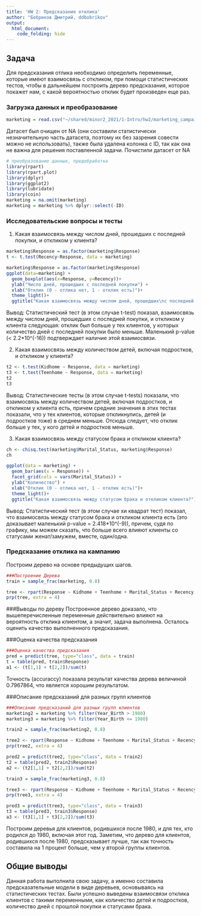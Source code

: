 ```yaml
---
title: 'HW 2: Предсказание отклика'
author: "Бобриков Дмитрий, ddbobrikov"
output: 
  html_document:
    code_folding: hide
---
```


## Задача
Для предсказания отлика необходимо определить переменные, которые имеют взаимосвязь с откликом, при помощи статистических тестов, чтобы в дальнейшем построить дерево предсказания, которое покажет нам, с какой вероятностью отклик будет произведен еще раз. 

### Загрузка данных и преобразование

```r
marketing = read.csv("~/shared/minor2_2021/1-Intro/hw2/marketing_campaign.csv")
```

Датасет был очищен от NA (они составили статистически незначительную часть датасета, поэтому их без зазрения совести можно не использовать), также была удалена колонка с ID, так как она не важна для решения поставленной задачи.
Почистили датасет от NA

```r
# преобразование данных, предобработка
library(rpart)
library(rpart.plot)
library(dplyr)
library(ggplot2)
library(lubridate)
library(coin)
marketing = na.omit(marketing)
marketing = marketing %>% dplyr::select(-ID)
```


### Исследовательские вопросы и тесты

1. Какая взаимосвязь между числом дней, прошедших с последней покупки, и откликом у клиента?

```r
marketing$Response = as.factor(marketing$Response)
t <- t.test(Recency~Response, data = marketing)
```

```r
marketing$Response = as.factor(marketing$Response)
ggplot(data=marketing) +
  geom_boxplot(aes(x=Response, y=Recency))+
  ylab("Число дней, прошедших с последней покупки") +
  xlab("Отклик (0 - отлика нет, 1 - отклик есть)")+
  theme_light()+ 
  ggtitle("Какая взаимосвязь между числом дней, прошедших\nс последней покупки, и откликом у клиента?")
```

Вывод: Статистический тест (в этом случае t-test) показал, взаимосвязь между числом дней, прошедших с последней покупки, и откликом у клиента следующая: отклик был больше у тех клиентов, у которых количество дней с последней покупки было меньше. Маленький p-value (< 2.2*10^(-16)) подтверждает наличие этой взаимосвязи.

2. Какая взаимосвязь между количеством детей, включая подростков, и откликом у клиента?

```r
t2 <- t.test(Kidhome ~ Response, data = marketing)
t3 <- t.test(Teenhome ~ Response, data = marketing)
t2
t3
```

Вывод: Статистические тесты (в этом случае t-tests) показали, что взаимосвязь между количеством детей, включая подростков, и откликом у клиента есть, причем средние значения в этих тестах показали, что у тех клиентов, которые откликнулись, детей (и подростков тоже) в среднем меньше. Отсюда следует, что отклик больше у тех, у кого детей и подростков меньше. 

3. Какая взаимосвязь между статусом брака и откликом клиента?


```r
ch <- chisq.test(marketing$Marital_Status, marketing$Response)
ch
```


```r
ggplot(data = marketing) + 
  geom_bar(aes(x = Response)) +
  facet_grid(cols = vars(Marital_Status)) +
  ylab("Количество") +
  xlab("Отклик (0 - отлика нет, 1 - отклик есть)")+
  theme_light()+ 
  ggtitle("Какая взаимосвязь между статусом брака и откликом клиента?")
```

Вывод: Статистический тест (в этом случае хи квадрат тест) показал, что взаимосвязь между статусом брака и откликом клиента есть (это доказывает маленький p-value = 2.418*10^(-9)), причем, судя по графику, мы можем сказать, что больше всего влияют клиенты со статусами женат/замужем, вместе, один/одна. 

### Предсказание отклика на кампанию

Построим дерево на основе предыдущих шагов.

```r
###Построение Дерева
train = sample_frac(marketing, 0.8)

tree <- rpart(Response ~ Kidhome + Teenhome + Marital_Status + Recency, method = "class", data = train)
prp(tree, extra = 4)

```

###Выводы по дереву
Построенное дерево доказало, что вышеперечисленные переменные действительно влияют на вероятность отклика клиентом, а значит, задача выполнена. Осталось оценить качество выполненного предсказания.

###Оценка качества предсказания

```r
###Оценка качества предсказания
pred = predict(tree, type="class", data = train)
t = table(pred, train$Response)
a1 <- (t[1,1] + t[2,2])/sum(t)
```
Точность (accuraccy) показала результат качества дерева величиной 0.7967864, что является хорошим результатом.

###Описание предсказаний для разных групп клиентов

```r
###Описание предсказаний для разных групп клиентов
marketing2 = marketing %>% filter(Year_Birth > 1980)
marketing3 = marketing %>% filter(Year_Birth <= 1980)
```

```r
train2 = sample_frac(marketing2, 0.8)

tree2 <- rpart(Response ~ Kidhome + Teenhome + Marital_Status + Recency, method = "class", data = train2)
prp(tree2, extra = 4)
```

```r
pred2 = predict(tree2, type="class", data = train2)
t2 = table(pred2, train2$Response)
a2 <- (t2[1,1] + t2[2,2])/sum(t2)
```


```r
train3 = sample_frac(marketing3, 0.8)

tree3 <- rpart(Response ~ Kidhome + Teenhome + Marital_Status + Recency, method = "class", data = train3)
prp(tree3, extra = 4)
```

```r
pred3 = predict(tree3, type="class", data = train3)
t3 = table(pred3, train3$Response)
a3 <- (t3[1,1] + t3[2,2])/sum(t3)
```

Построим деревья для клиентов, родившихся после 1980, и для тех, кто родился до 1980, включая этот год. Заметим, что дерево для клиентов, родившихся после 1980, предсказывает лучше, так как точность составила на 1 процент больше, чем у второй группы клиентов.


## Общие выводы
Данная работа выполнила свою задачу, а именно составила предсказательные модели в виде деревьев, основываясь на статистических тестах. Были успешно выведены взаимосвязи отклика клиентов с такими переменными, как количество детей и подростков, количество дней с прошлой покупки и статусами брака.